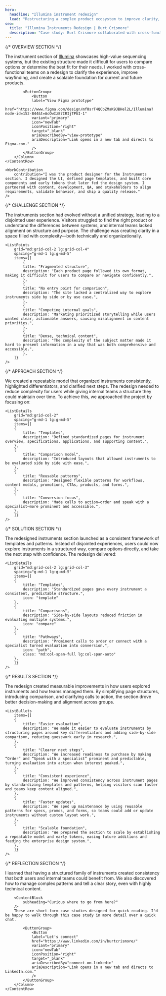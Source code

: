```yaml
---
hero:
  headline: "Illumina instrument redesign"
  lead: "Restructuring a complex product ecosystem to improve clarity, comparison, and scalability."
seo:
  title: "Illumina Instruments Redesign | Burt Crismore"
  description: "Case study: Burt Crismore collaborated with cross-functional teams to redesign Illumina's instrument section, improving clarity, navigation, and scalability for current and future sequencing products."
---
```



{/* OVERVIEW SECTION */}
<Section class="section-space section-row-gap" aria="overview-section">
	<ContentRow
		grid="lg:grid-col-6-6"
		spacing="content-row-gap"
	>
		<Column class="column-gap-fill">
			<ContentBlock
				aria="overview-section"
				heading="Project overview"
				headingTag="h2"
			/>
			<ProjectOverview
				data={[
				{
				heading: "Role",
				items: ["Product Designer", "Developer", "Delivery"]
				},
				{
				heading: "Skillset",
				items: ["Prototyping", "Usability Testing"]
				},
				{
				heading: "Tools",
				items: ["Figma", "Jira", "Confluence", "AEM"]
				},
				{
				heading: "Team",
				items: ["Project Manager", "Designer", "Strategist", "Engineer", "Analyst"]
				}
				]}
			/>
		</Column>
		<Column class="last-p">
			<ContentBlock
				subheading="A more scalable foundation"
				tags={["Product Design"]}
			/>
			The instrument section of <a href="https://www.illumina.com" target="_blank">Illumina</a> showcases high-value sequencing systems, but the existing structure made it difficult for users to compare options or determine the best fit for their needs. I worked with cross-functional teams on a redesign to clarify the experience, improve wayfinding, and create a scalable foundation for current and future products.

			<ButtonGroup>
				<Button 
				label="View Figma prototype"
				href="https://www.figma.com/design/mf0srT4QCbZMaK9JBHel2L/Illumina?node-id=152-844&t=AcOwIz87IRIjTPGI-1"
				variant="primary"
				icon="newTab"
				iconPosition="right"
				target="_blank"
				ariaDescribedBy="view-prototype"
				ariaDescription="Link opens in a new tab and directs to Figma.com."
				/>
			</ButtonGroup>
		</Column>
	</ContentRow>

	<WorkContribution
		contribution="I was the product designer for the Instruments section. I designed the UI, defined page templates, and built core components and early tokens that later fed the design system. I partnered with content, development, QA, and stakeholders to align requirements, validate behavior, and ship a quality release."
	/>
</Section>


{/* CHALLENGE SECTION */}
<Section class="section-space section-row-gap" aria="challenge-section">
	<ContentRow
		grid="lg:grid-col-6-6"
		spacing="content-row-gap"
	>
		<Column class="column-gap-fill">
		<ContentBlock
			aria="challenge-section"
			heading="The challenge"
			headingTag="h2"
			lead="Unifying a fragmented experience to help users find the right product and improve team alignment."
		/>
		</Column>
		<Column class="last-p">
		<ContentBlock
			subheading="Creating clarity filled with complexity"
		/>
		The instruments section had evolved without a unified strategy, leading to a disjointed user experience. Visitors struggled to find the right product or understand the differences between systems, and internal teams lacked alignment on structure and purpose. The challenge was creating clarity in a space filled with complexity—both technically and organizationally.
		</Column>
	</ContentRow>

	<ListPoints
		grid="md:grid-col-2 lg:grid-col-4"
		spacing="g-md-1 lg:g-md-5"
		items={[
			{
			title: "Fragmented structure",
			description: "Each product page followed its own format, making it difficult for users to compare or navigate confidently.",
			},
			{
			title: "No entry point for comparison",
			description: "The site lacked a centralized way to explore instruments side by side or by use case.",
			},
			{
			title: "Competing internal goals",
			description: "Marketing prioritized storytelling while users wanted clear, actionable answers, causing misalignment in content priorities.",
			},
			{
			title: "Dense, technical content",
			description: "The complexity of the subject matter made it hard to present information in a way that was both comprehensive and accessible.",
			},
		]}
	/>
</Section>


{/* APPROACH SECTION */}
<Section class="section-space section-row-gap" aria="approach-section">
	<ContentRow
		grid="lg:grid-col-6-6"
		spacing="content-row-gap"
	>
		<Column class="column-gap-fill">
		<ContentBlock
			aria="approach-section"
			heading="The approach"
			headingTag="h2"
			lead="Bringing structure and consistency to help users evaluate instruments with confidence."
		/>
		</Column>
		<Column class="last-p">
		<ContentBlock
			subheading="A framework for clarity"
		/>
		We created a repeatable model that organized instruments consistently, highlighted differentiators, and clarified next steps. The redesign needed to reduce complexity for users while giving internal teams a structure they could maintain over time. To achieve this, we approached the project by focusing on:
		</Column>
	</ContentRow>

	<ListDetails
		grid="md:grid-col-2"
		spacing="g-md-1 lg:g-md-5"
		items={[
		{
			title: "Templates",
			description: "Defined standardized pages for instrument overview, specifications, applications, and supporting content.",
		},
		{
			title: "Comparison model",
			description: "Introduced layouts that allowed instruments to be evaluated side by side with ease.",
		},
		{
			title: "Reusable patterns",
			description: "Designed flexible patterns for workflows, content modals, promotions, CTAs, products, and forms.",
		},
		{
			title: "Conversion focus",
			description: "Made calls to action—order and speak with a specialist—more prominent and accessible.",
		},
		]}
	/>
</Section>


{/* SOLUTION SECTION */}
<Section class="section-space section-row-gap" aria="solution-section">
	<ContentRow
		grid="lg:grid-col-6-6"
		spacing="content-row-gap"
	>
		<Column class="column-gap-fill">
		<ContentBlock
			aria="solution-section"
			heading="The solution"
			headingTag="h2"
			lead="Transforming fragmented pages into a unified section that simplified exploration and action."
		/>
		</Column>
		<Column class="last-p">
		<ContentBlock
			subheading="From fragmentation to focus"
		/>
		The redesigned instruments section launched as a consistent framework of templates and patterns. Instead of disjointed experiences, users could now explore instruments in a structured way, compare options directly, and take the next step with confidence. The redesign delivered:
		</Column>
	</ContentRow>

	<ListDetails
		grid="md:grid-col-2 lg:grid-col-3"
		spacing="g-md-1 lg:g-md-5"
		items={[
		{
			title: "Templates",
			description: "Standardized pages gave every instrument a consistent, predictable structure.",
			icon: "template"
		},
		{
			title: "Comparisons",
			description: "Side-by-side layouts reduced friction in evaluating multiple systems.",
			icon: "compare"
		},
		{
			title: "Pathways",
			description: "Prominent calls to order or connect with a specialist turned evaluation into conversion.",
			icon: "path",
			class: "md:col-span-full lg:col-span-auto"
		},
		]}
	/>
</Section>


{/* RESULTS SECTION */}
<Section class="section-space section-row-gap" aria="results-section">
	<ContentRow
		grid="lg:grid-col-6-6"
		spacing="content-row-gap"
	>
		<Column class="column-gap-fill">
		<ContentBlock
			aria="results-section"
			heading="The results"
			headingTag="h2"
			lead="Clearer navigation, easier evaluation, and stronger pathways to purchase."
		/>
		</Column>
		<Column class="last-p">
		<ContentBlock
			subheading="Results achieved"
		/>
		The redesign created measurable improvements in how users explored instruments and how teams managed them. By simplifying page structures, introducing comparison, and clarifying calls to action, the section drove better decision-making and alignment across groups.
		</Column>
	</ContentRow>

	<ListBullets
		items={[
		{
			title: "Easier evaluation",
			description: "We made it easier to evaluate instruments by structuring pages around key differentiators and adding side-by-side comparison, reducing guesswork early in research.",
		},
		{
			title: "Clearer next steps",
			description: "We increased readiness to purchase by making “Order” and “Speak with a specialist” prominent and predictable, turning evaluation into action when interest peaked.",
		},
		{
			title: "Consistent experience",
			description: "We improved consistency across instrument pages by standardizing templates and patterns, helping visitors scan faster and teams keep content aligned.",
		},
		{
			title: "Faster updates",
			description: "We sped up maintenance by using reusable patterns for specs, promos, and forms, so teams could add or update instruments without custom layout work.",
		},
		{
			title: "Scalable foundation",
			description: "We prepared the section to scale by establishing a repeatable model and early tokens, easing future additions and feeding the enterprise design system.",
		},
		]}
	/>
</Section>


{/* REFLECTION SECTION */}
<Section class="section-space section-row-gap" aria="reflection-section">
	<ContentRow
		grid="lg:grid-col-6-6"
		spacing="content-row-gap"
	>
		<Column class="column-gap-fill">
		<ContentBlock
			aria="reflection-section"
			heading="Reflection"
			headingTag="h2"
			lead="Consistency across instruments meant clarity for users and efficiency for teams."
		/>
		</Column>
		<Column class="last-p">
		<ContentBlock
			subheading="Balancing patterns with storytelling"
		/>
		I learned that having a structured family of instruments created consistency that both users and internal teams could benefit from. We also discovered how to manage complex patterns and tell a clear story, even with highly technical content.

		<ContentBlock
			subheading="Curious where to go from here?"
		/>
		These are short-form case studies designed for quick reading. I'd be happy to walk through this case study in more detail over a quick chat.

			<ButtonGroup>
				<Button 
				label="Let's connect"
				href="https://www.linkedin.com/in/burtcrismore/"
				variant="primary"
				icon="newTab"
				iconPosition="right"
				target="_blank"
				ariaDescribedBy="connect-on-linkedin"
				ariaDescription="Link opens in a new tab and directs to LinkedIn.com."
				/>
			</ButtonGroup>
		</Column>
	</ContentRow>
</Section>